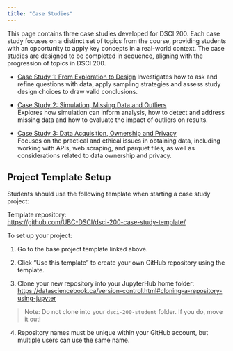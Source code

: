 ```yaml
---
title: "Case Studies"
---
```


This page contains three case studies developed for DSCI 200. Each case study focuses on a distinct set of topics from the course, providing students with an opportunity to apply key concepts in a real-world context. The case studies are designed to be completed in sequence, aligning with the progression of topics in DSCI 200.


- [Case Study 1: From Exploration to Design](#)
  Investigates how to ask and refine questions with data, apply sampling strategies and assess study design choices to draw valid conclusions.

- [Case Study 2: Simulation, Missing Data and Outliers](#)  
  Explores how simulation can inform analysis, how to detect and address missing data and how to evaluate the impact of outliers on results.

- [Case Study 3: Data Acquisition, Ownership and Privacy](case-study-3.qmd)   
  Focuses on the practical and ethical issues in obtaining data, including working with APIs, web scraping, and parquet files, as well as considerations related to data ownership and privacy.

## Project Template Setup

Students should use the following template when starting a case study project:

Template repository:  
[https://github.com/UBC-DSCI/dsci-200-case-study-template/](https://github.com/UBC-DSCI/dsci-200-case-study-template/)

To set up your project:

1. Go to the base project template linked above.

2. Click "Use this template" to create your own GitHub repository using the template.

3. Clone your new repository into your JupyterHub home folder:  
   [https://datasciencebook.ca/version-control.html#cloning-a-repository-using-jupyter](https://datasciencebook.ca/version-control.html#cloning-a-repository-using-jupyter)

> Note: Do not clone into your `dsci-200-student` folder. If you do, move it out! 

4. Repository names must be unique within your GitHub account, but multiple users can use the same name.



